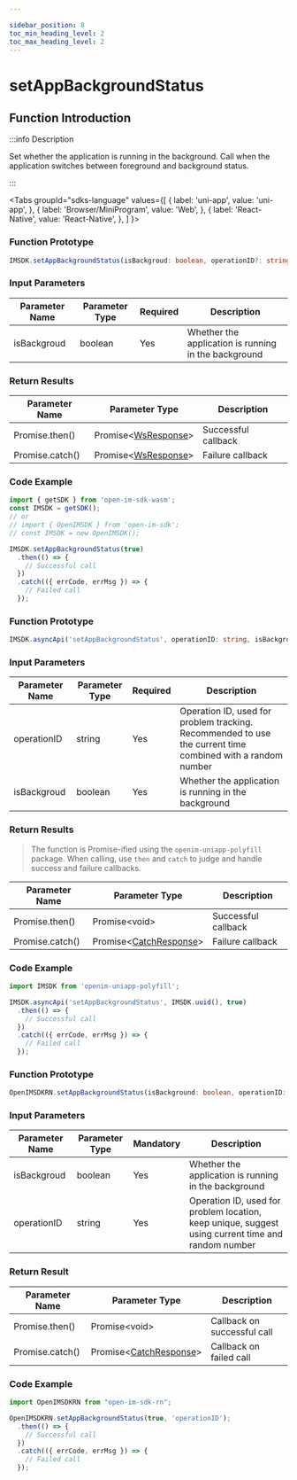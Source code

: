 ```yaml
---

sidebar_position: 8
toc_min_heading_level: 2
toc_max_heading_level: 2
---
```


# setAppBackgroundStatus

## Function Introduction

:::info Description

Set whether the application is running in the background. Call when the application switches between foreground and background status.

:::

<Tabs
groupId="sdks-language"
values={[
{ label: 'uni-app', value: 'uni-app', },
{ label: 'Browser/MiniProgram', value: 'Web', },
{ label: 'React-Native', value: 'React-Native', },
]
}>

<TabItem value="Web">

### Function Prototype

```ts showLineNumbers
IMSDK.setAppBackgroundStatus(isBackgroud: boolean, operationID?: string): Promise<WsResponse>
```

### Input Parameters

| Parameter Name | Parameter Type | Required | Description                     |
| -------------- | -------------- | -------- | ------------------------------- |
| isBackgroud    | boolean       | Yes      | Whether the application is running in the background |

### Return Results

| Parameter Name  | Parameter Type                                | Description      |
| --------------- | ---------------------------------------------- | ---------------- |
| Promise.then()  | Promise<[WsResponse](/class/response.mdx)\>    | Successful callback |
| Promise.catch() | Promise<[WsResponse](/class/response.mdx)\>    | Failure callback   |

### Code Example

```js showLineNumbers
import { getSDK } from 'open-im-sdk-wasm';
const IMSDK = getSDK();
// or
// import { OpenIMSDK } from 'open-im-sdk';
// const IMSDK = new OpenIMSDK();

IMSDK.setAppBackgroundStatus(true)
  .then(() => {
    // Successful call
  })
  .catch(({ errCode, errMsg }) => {
    // Failed call
  });
```

</TabItem>

<TabItem value="uni-app">

### Function Prototype

```ts showLineNumbers
IMSDK.asyncApi('setAppBackgroundStatus', operationID: string, isBackgroud: boolean): Promise<void>
```

### Input Parameters

| Parameter Name | Parameter Type | Required | Description                                               |
| -------------- | -------------- | -------- | --------------------------------------------------------- |
| operationID    | string        | Yes      | Operation ID, used for problem tracking. Recommended to use the current time combined with a random number |
| isBackgroud    | boolean       | Yes      | Whether the application is running in the background      |

### Return Results

> The function is Promise-ified using the `openim-uniapp-polyfill` package. When calling, use `then` and `catch` to judge and handle success and failure callbacks.

| Parameter Name  | Parameter Type                                         | Description      |
| --------------- | ------------------------------------------------------ | ---------------- |
| Promise.then()  | Promise<void\>                                         | Successful callback |
| Promise.catch() | Promise<[CatchResponse](/class/response.mdx)\>         | Failure callback   |

### Code Example

```js showLineNumbers
import IMSDK from 'openim-uniapp-polyfill';

IMSDK.asyncApi('setAppBackgroundStatus', IMSDK.uuid(), true)
  .then(() => {
    // Successful call
  })
  .catch(({ errCode, errMsg }) => {
    // Failed call
  });
```

</TabItem>
<TabItem value="React-Native">

### Function Prototype

```ts showLineNumbers
OpenIMSDKRN.setAppBackgroundStatus(isBackground: boolean, operationID: string): Promise<void>
```

### Input Parameters

| Parameter Name    | Parameter Type | Mandatory | Description                                                   |
| ----------- | -------- | -------- | ------------------------------------------------------- |
| isBackgroud | boolean  | Yes       | Whether the application is running in the background                                      |
| operationID | string   | Yes       | Operation ID, used for problem location, keep unique, suggest using current time and random number |

### Return Result

| Parameter Name        | Parameter Type                                                | Description        |
| --------------- | ------------------------------------------------------- | ------------ |
| Promise.then()  | Promise<void\>                                          | Callback on successful call |
| Promise.catch() | Promise<[CatchResponse](/class/response.mdx)\> | Callback on failed call |

### Code Example

```js showLineNumbers
import OpenIMSDKRN from "open-im-sdk-rn";

OpenIMSDKRN.setAppBackgroundStatus(true, 'operationID');
  .then(() => {
    // Successful call
  })
  .catch(({ errCode, errMsg }) => {
    // Failed call
  });
```

</TabItem>
</Tabs>